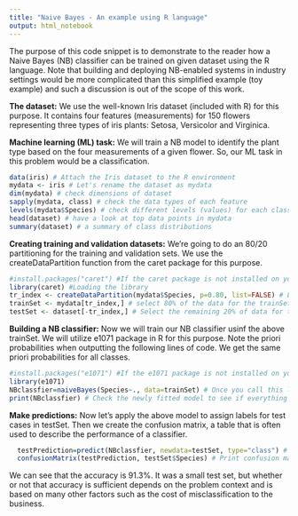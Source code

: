 ```yaml
---
title: "Naive Bayes - An example using R language"
output: html_notebook
---
```

The purpose of this code snippet is to demonstrate to the reader how a Naive Bayes (NB) classifier can be trained on given dataset using the R language. Note that building and deploying NB-enabled systems in industry settings would be more complicated than this simplified example (toy example) and such a discussion is out of the scope of this work. 

**The dataset:** We use the well-known Iris dataset (included with R) for this purpose. It contains four features (measurements) for 150 flowers representing three types of iris plants: Setosa, Versicolor and Virginica. 

**Machine learning (ML) task:** We will train a NB model to identify the plant type based on the four measurements of a given flower. So, our ML task in this problem would be a classification.
```r
data(iris) # Attach the Iris dataset to the R environment
mydata <- iris # Let's rename the dataset as mydata
dim(mydata) # check dimensions of dataset
sapply(mydata, class) # check the data types of each feature
levels(mydata$Species) # check different levels (values) for each class
head(dataset) # have a look at top data points in mydata
summary(dataset) # a summary of class distributions
```
**Creating training and validation datasets:** We're going to do an 80/20 partitioning for the training and validation sets. We use the createDataPartition function from the caret package for this purpose.
```r
#install.packages("caret") #If the caret package is not installed on your system, uncomment this line to install it first
library(caret) #Loading the library
tr_index <- createDataPartition(mydata$Species, p=0.80, list=FALSE) # List of 80% of the rows
trainSet <- mydata[tr_index,] # select 80% of the data for the trainSet
testSet <- dataset[-tr_index,] # Select the remaining 20% of data for testSet
```
**Building a NB classifier:** Now we will train our NB classifier usinf the above trainSet. We will utilize e1071 package in R for this purpose. Note the priori probabilities when outputting the following lines of code. We get the same priori probabilities for all classes.

```r
#install.packages("e1071") #If the e1071 package is not installed on your system, uncomment this line to install it first
library(e1071)
NBclassfier=naiveBayes(Species~., data=trainSet) # Once you call this line, R fits the NB model using trainSet
print(NBclassfier) # Check the newly fitted model to see if everything is OK.
```

**Make predictions:** Now let's apply the above model to assign labels for test cases in testSet. Then we create the confusion matrix, a table that is often used to describe the performance of a classifier.
```r
  testPrediction=predict(NBclassfier, newdata=testSet, type="class") # Assign labels for each test case
  confusionMatrix(testPrediction, testSet$Species) # Print confusion matrix 
```
We can see that the accuracy is 91.3%. It was a small test set, but whether or not that accuracy is sufficient depends on the problem context and is based on many other factors such as the cost of misclassification to the business.
